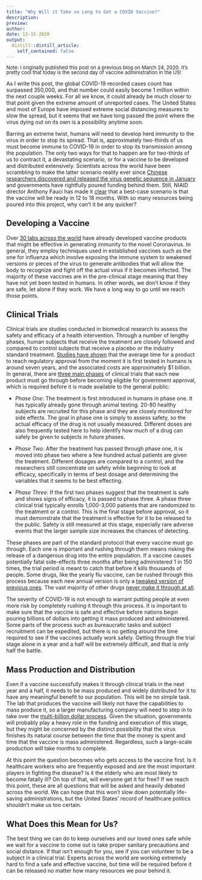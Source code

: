 ```yaml
---
title: "Why Will it Take so Long to Get a COVID Vaccine?"
description: 
preview: 
author:
date: 12-15-2020
output:
  distill::distill_article:
    self_contained: false
---
```

<font size = "2.0"> <p style="line-height:1.0 "> Note: I originally published this post on a previous blog on March 24, 2020. It's pretty cool that today is the second day of vaccine administration in the US! </p></font> 

As I write this post, the global COVID-19 recorded cases count has surpassed 350,000, and that number could easily become 1 million within the next couple weeks. For all we know, it could already be much closer to that point given the extreme amount of unreported cases. The United States and most of Europe have imposed extreme social distancing measures to slow the spread, but it seems that we have long passed the point where the virus dying out on its own is a possibility anytime soon. 

Barring an extreme twist, humans will need to develop herd immunity to the virus in order to stop its spread. That is, approximately two-thirds of us must become immune to COVID-19 in order to stop its transmission among the population. The only two ways for that to happen are for two-thirds of us to contract it, a devastating scenario, or for a vaccine to be developed and distributed extensively. Scientists across the world have been scrambling to make the latter scenario reality ever since [Chinese researchers discovered and released the virus genetic sequence in January](https://time.com/5790545/first-covid-19-vaccine/) and governments have rightfully poured funding behind them. Still, NIAID director Anthony Fauci has made it [clear](https://time.com/5790545/first-covid-19-vaccine/) that a best-case scenario is that the vaccine will be ready in 12 to 18 months. With so many resources being poured into this project, why can’t it be any quicker?

## Developing a Vaccine

Over [30 labs across the world](https://milkeninstitute.org/sites/default/files/2020-03/Covid19%20Tracker_WEB.pdf) have already developed vaccine products that might be effective in generating immunity to the novel Coronavirus. In general, they employ techniques used in established vaccines such as the one for influenza which involve exposing the immune system to weakened versions or pieces of the virus to generate antibodies that will allow the body to recognize and fight off the actual virus if it becomes infected. The majority of these vaccines are in the pre-clinical stage meaning that they have not yet been tested in humans. In other words, we don’t know if they are safe, let alone if they work. We have a long way to go until we reach those points. 

## Clinical Trials

Clinical trials are studies conducted in biomedical research to assess the safety and efficacy of a health intervention. Through a number of lengthy phases, human subjects that receive the treatment are closely followed and compared to control subjects that receive a placebo or the industry standard treatment. [Studies have shown](https://www.ncbi.nlm.nih.gov/pmc/articles/PMC2953249/) that the average time for a product to reach regulatory approval from the moment it is first tested in humans is around seven years, and the associated costs are approximately $1 billion. In general, there are [three main phases](https://www.nih.gov/health-information/nih-clinical-research-trials-you/basics) of clinical trials that each new product must go through before becoming eligible for government approval, which is required before it is made available to the general public:

* *Phase One:* The treatment is first introduced in humans in phase one. It has typically already gone through animal testing. 20-80 healthy subjects are recruited for this phase and they are closely monitored for side effects. The goal in phase one is simply to assess safety, so the actual efficacy of the drug is not usually measured. Different doses are also frequently tested here to help identify how much of a drug can safely be given to subjects in future phases.

* *Phase Two:* After the treatment has passed through phase one, it is moved into phase two where a few hundred actual patients are given the treatment. Different dosages are compared to a control, and the researchers still concentrate on safety while beginning to look at efficacy, specifically in terms of best dosage and determining the variables that it seems to be best effecting.

* *Phase Three:* If the first two phases suggest that the treatment is safe and shows signs of efficacy, it is passed to phase three. A phase three clinical trial typically enrolls 1,000-3,000 patients that are randomized to the treatment or a control. This is the final stage before approval, so it must demonstrate that the treatment is effective for it to be released to the public. Safety is still measured at this stage, especially rare adverse events that the larger sample size increases the chances of detecting.

These phases are part of the standard protocol that every vaccine must go through. Each one is important and rushing through them means risking the release of a dangerous drug into the entire population. If a vaccine causes potentially fatal side-effects three months after being administered 1 in 150 times, the trial period is meant to catch that before it kills thousands of people. Some drugs, like the yearly flu vaccine, can be rushed through this process because each new annual version is only a [tweaked version of previous ones](https://www.cdc.gov/flu/vaccines-work/effectiveness-studies.htm). The vast majority of other drugs [never make it through at all](https://www.reuters.com/article/us-pharmaceuticals-success/success-rates-for-experimental-drugs-falls-study-idUSTRE71D2U920110214).

The severity of COVID-19 is not enough to warrant putting people at even more risk by completely rushing it through this process. It is important to make sure that the vaccine is safe and effective before nations begin pouring billions of dollars into getting it mass produced and administered. Some parts of the process such as bureaucratic tasks and subject recruitment can be expedited, but there is no getting around the time required to see if the vaccines actually work safely. Getting through the trial stage alone in a year and a half will be extremely difficult, and that is only half the battle.

## Mass Production and Distribution

Even if a vaccine successfully makes it through clinical trials in the next year and a half, it needs to be mass produced and widely distributed for it to have any meaningful benefit to our population. This will be no simple task. The lab that produces the vaccine will likely not have the capabilities to mass produce it, so a larger manufacturing company will need to step in to take over the [multi-billion dollar process](https://www.bostonglobe.com/2020/03/13/opinion/scale-price-coronavirus-vaccine-by-harm-it-averts/). Given the situation, governments will probably play a heavy role in the funding and execution of this stage, but they might be concerned by the distinct possibility that the virus finishes its natural course between the time that the money is spent and time that the vaccine is mass administered. Regardless, such a large-scale production will take months to complete.

At this point the question becomes who gets access to the vaccine first. Is it healthcare workers who are frequently exposed and are the most important players in fighting the disease? Is it the elderly who are most likely to become fatally ill? On top of that, will everyone get it for free?
If we reach this point, these are all questions that will be asked and heavily debated across the world. We can hope that this won’t slow down potentially life-saving administrations, but the United States’ record of healthcare politics shouldn’t make us too certain. 

## What Does this Mean for Us?

The best thing we can do to keep ourselves and our loved ones safe while we wait for a vaccine to come out is take proper sanitary precautions and social distance. If that isn’t enough for you, see if you can volunteer to be a subject in a clinical trial. Experts across the world are working extremely hard to find a safe and effective vaccine, but time will be required before it can be released no matter how many resources we pour behind it. 
